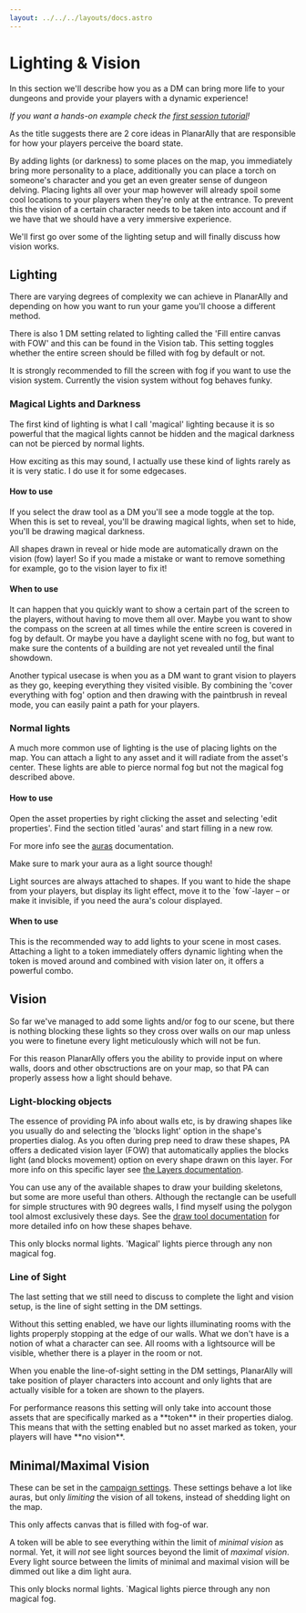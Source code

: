 ```yaml
---
layout: ../../../layouts/docs.astro
---
```



# Lighting & Vision

In this section we'll describe how you as a DM can bring more life to your dungeons and provide your players with a dynamic experience!

_If you want a hands-on example check the [first session tutorial](/learn/dm/first-session/)!_

As the title suggests there are 2 core ideas in PlanarAlly that are responsible for how your players perceive the board state.

By adding lights (or darkness) to some places on the map, you immediately bring more personality to a place, additionally you can place a torch on someone's character and you get an even greater sense of dungeon delving. Placing lights all over your map however will already spoil some cool locations to your players when they're only at the entrance. To prevent this the vision of a certain character needs to be taken into account and if we have that we should have a very immersive experience.

We'll first go over some of the lighting setup and will finally discuss how vision works.

## Lighting

There are varying degrees of complexity we can achieve in PlanarAlly and depending on how you want to run your game you'll choose a different method.

There is also 1 DM setting related to lighting called the 'Fill entire canvas with FOW' and this can be found in the Vision tab. This setting toggles whether the entire screen should be filled with fog by default or not.

<Warning>
    It is strongly recommended to fill the screen with fog if you want to use the vision system. Currently the vision
    system without fog behaves funky.
</Warning>

### Magical Lights and Darkness

The first kind of lighting is what I call 'magical' lighting because it is so powerful that the magical lights cannot be hidden and the magical darkness can not be pierced by normal lights.

How exciting as this may sound, I actually use these kind of lights rarely as it is very static. I do use it for some edgecases.

#### How to use

If you select the draw tool as a DM you'll see a mode toggle at the top. When this is set to reveal, you'll be drawing magical lights, when set to hide, you'll be drawing magical darkness.

All shapes drawn in reveal or hide mode are automatically drawn on the vision (fow) layer! So if you made a mistake or want to remove something for example, go to the vision layer to fix it!

#### When to use

It can happen that you quickly want to show a certain part of the screen to the players, without having to move them all over. Maybe you want to show the compass on the screen at all times while the entire screen is covered in fog by default. Or maybe you have a daylight scene with no fog, but want to make sure the contents of a building are not yet revealed until the final showdown.

Another typical usecase is when you as a DM want to grant vision to players as they go, keeping everything they visited visible. By combining the 'cover everything with fog' option and then drawing with the paintbrush in reveal mode, you can easily paint a path for your players.

### Normal lights

A much more common use of lighting is the use of placing lights on the map. You can attach a light to any asset and it will radiate from the asset's center. These lights are able to pierce normal fog but not the magical fog described above.

#### How to use

Open the asset properties by right clicking the asset and selecting 'edit properties'. Find the section titled 'auras' and start filling in a new row.

For more info see the [auras](/docs/game/shapes/#auras) documentation.

Make sure to mark your aura as a light source though!

<Tip title="Hidden Light Sources">
    Light sources are always attached to shapes. If you want to hide the shape from your players, but display its light
    effect, move it to the `fow`-layer – or make it invisible, if you need the aura's colour displayed.
</Tip>

#### When to use

This is the recommended way to add lights to your scene in most cases. Attaching a light to a token immediately offers dynamic lighting when the token is moved around and combined with vision later on, it offers a powerful combo.

## Vision

So far we've managed to add some lights and/or fog to our scene, but there is nothing blocking these lights so they cross over walls on our map unless you were to finetune every light meticulously which will not be fun.

For this reason PlanarAlly offers you the ability to provide input on where walls, doors and other obsctructions are on your map, so that PA can properly assess how a light should behave.

### Light-blocking objects

The essence of providing PA info about walls etc, is by drawing shapes like you usually do and selecting the 'blocks light' option in the shape's properties dialog. As you often during prep need to draw these shapes, PA offers a dedicated vision layer (FOW) that automatically applies the blocks light (and blocks movement) option on every shape drawn on this layer. For more info on this specific layer see [the Layers documentation](/docs/dm/layers/).

You can use any of the available shapes to draw your building skeletons, but some are more useful than others. Although the rectangle can be usefull for simple structures with 90 degrees walls, I find myself using the polygon tool almost exclusively these days. See the [draw tool documentation](/docs/tools/draw/) for more detailed info on how these shapes behave.

<Info>This only blocks normal lights. 'Magical' lights pierce through any non magical fog.</Info>

### Line of Sight

The last setting that we still need to discuss to complete the light and vision setup, is the line of sight setting in the DM settings.

Without this setting enabled, we have our lights illuminating rooms with the lights properply stopping at the edge of our walls. What we don't have is a notion of what a character can see. All rooms with a lightsource will be visible, whether there is a player in the room or not.

When you enable the line-of-sight setting in the DM settings, PlanarAlly will take position of player characters into account and only lights that are actually visible for a token are shown to the players.

<Warning>
    For performance reasons this setting will only take into account those assets that are specifically marked as a
    **token** in their properties dialog. This means that with the setting enabled but no asset marked as token, your
    players will have **no vision**.
</Warning>

## Minimal/Maximal Vision

These can be set in the [campaign settings](/docs/dm/settings/).
These settings behave a lot like auras, but only _limiting_ the vision of all tokens, instead of shedding light on the map.

<Warning>This only affects canvas that is filled with fog-of war.</Warning>

A token will be able to see everything within the limit of _minimal vision_ as normal.
Yet, it will _not_ see light sources beyond the limit of _maximal vision_.
Every light source between the limits of minimal and maximal vision will be dimmed out like a dim light aura.

<Info>This only blocks normal lights. `Magical lights pierce through any non magical fog.</Info>
